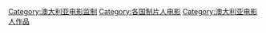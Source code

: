 [[Category:澳大利亚电影监制|Category:澳大利亚电影监制]]
[[Category:各国制片人电影|Category:各国制片人电影]]
[[Category:澳大利亚电影人作品|Category:澳大利亚电影人作品]]